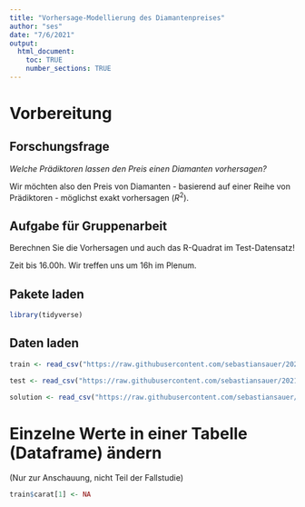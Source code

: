 ```yaml
---
title: "Vorhersage-Modellierung des Diamantenpreises"
author: "ses"
date: "7/6/2021"
output: 
  html_document:
    toc: TRUE
    number_sections: TRUE
---
```




# Vorbereitung

## Forschungsfrage


*Welche Prädiktoren lassen den Preis einen Diamanten vorhersagen?*

Wir möchten also den Preis von Diamanten - basierend auf einer Reihe von Prädiktoren - möglichst exakt vorhersagen ($R^2$).


## Aufgabe für Gruppenarbeit

Berechnen Sie die Vorhersagen und auch das R-Quadrat im Test-Datensatz!

Zeit bis 16.00h. Wir treffen uns um 16h im Plenum.




## Pakete laden

```r
library(tidyverse)
```


## Daten laden

```r
train <- read_csv("https://raw.githubusercontent.com/sebastiansauer/2021-sose/master/data/diamonds/diamonds_train.csv")

test <- read_csv("https://raw.githubusercontent.com/sebastiansauer/2021-sose/master/data/diamonds/diamonds_test.csv")

solution <- read_csv("https://raw.githubusercontent.com/sebastiansauer/2021-sose/master/data/diamonds/diamonds_solution.csv")
```



# Einzelne Werte in einer Tabelle (Dataframe) ändern

(Nur zur Anschauung, nicht Teil der Fallstudie)

```r
train$carat[1] <- NA
```




